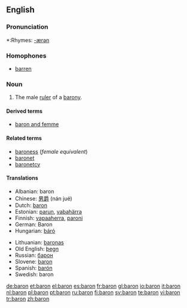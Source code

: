 {{see|barón}}
==English==

===Pronunciation===
*:Rhymes: [[Rhymes:English:-ærən|-ærən]]

===Homophones===
*[[barren]] {{italbrac|in some accents}}

===Noun===
{{wikipedia}}
{{en-noun}}

# The male [[ruler]] of a [[barony]].

====Derived terms====
* [[baron and femme]]

====Related terms====
* [[baroness]] (''female equivalent'')
* [[baronet]]
* [[baronetcy]]

====Translations====
{{trans-top|male ruler of a barony}}
*Albanian: baron {{m}}
*Chinese: [[男爵]] (nán jué)
*Dutch: [[baron]] {{m}}
*Estonian: [[parun]], [[vabahärra]]
*Finnish: [[vapaaherra]], [[paroni]]
*German: Baron {{m}}
*Hungarian: [[báró]]
{{trans-mid}}
*Lithuanian: [[baronas]] {{m}}
*Old English: [[þegn]] {{m}}
*Russian: [[барон]]
*Slovene: [[baron]] {{m}}
*Spanish: [[barón]] {{m}}
*Swedish: baron {{c}}
{{trans-bottom}}

[[de:baron]]
[[et:baron]]
[[el:baron]]
[[es:baron]]
[[fr:baron]]
[[gl:baron]]
[[io:baron]]
[[it:baron]]
[[nl:baron]]
[[pl:baron]]
[[pt:baron]]
[[ru:baron]]
[[fi:baron]]
[[sv:baron]]
[[te:baron]]
[[vi:baron]]
[[tr:baron]]
[[zh:baron]]